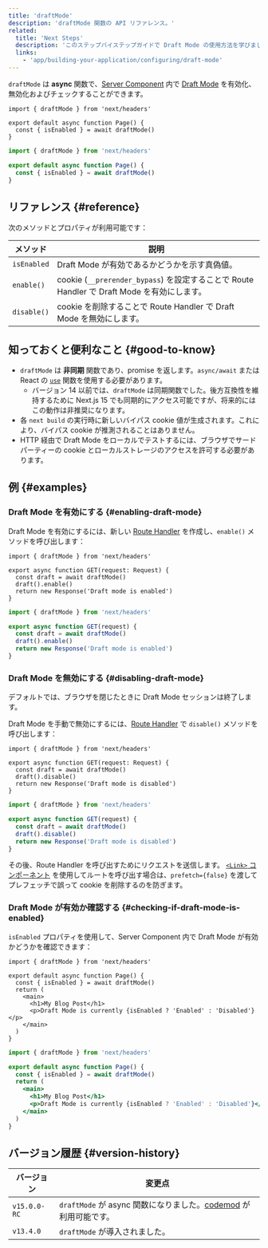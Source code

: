 ```yaml
---
title: 'draftMode'
description: 'draftMode 関数の API リファレンス。'
related:
  title: 'Next Steps'
  description: 'このステップバイステップガイドで Draft Mode の使用方法を学びましょう。'
  links:
    - 'app/building-your-application/configuring/draft-mode'
---
```


`draftMode` は **async** 関数で、[Server Component](/docs/app/building-your-application/rendering/server-components) 内で [Draft Mode](/docs/app/building-your-application/configuring/draft-mode) を有効化、無効化およびチェックすることができます。

<Tabs>
<TabItem value="tsx" label="TypeScript">

```tsx title="app/page.ts"
import { draftMode } from 'next/headers'

export default async function Page() {
  const { isEnabled } = await draftMode()
}
```

</TabItem>
<TabItem value="jsx" label="JavaScript">

```jsx title="app/page.js"
import { draftMode } from 'next/headers'

export default async function Page() {
  const { isEnabled } = await draftMode()
}
```

</TabItem>
</Tabs>

## リファレンス {#reference}

次のメソッドとプロパティが利用可能です：

| メソッド    | 説明                                                                                        |
| ----------- | ------------------------------------------------------------------------------------------- |
| `isEnabled` | Draft Mode が有効であるかどうかを示す真偽値。                                               |
| `enable()`  | cookie (`__prerender_bypass`) を設定することで Route Handler で Draft Mode を有効にします。 |
| `disable()` | cookie を削除することで Route Handler で Draft Mode を無効にします。                        |

## 知っておくと便利なこと {#good-to-know}

- `draftMode` は **非同期** 関数であり、promise を返します。`async/await` または React の [`use`](https://react.dev/reference/react/use) 関数を使用する必要があります。
  - バージョン 14 以前では、`draftMode` は同期関数でした。後方互換性を維持するために Next.js 15 でも同期的にアクセス可能ですが、将来的にはこの動作は非推奨になります。
- 各 `next build` の実行時に新しいバイパス cookie 値が生成されます。これにより、バイパス cookie が推測されることはありません。
- HTTP 経由で Draft Mode をローカルでテストするには、ブラウザでサードパーティーの cookie とローカルストレージのアクセスを許可する必要があります。

## 例 {#examples}

### Draft Mode を有効にする {#enabling-draft-mode}

Draft Mode を有効にするには、新しい [Route Handler](/docs/app/building-your-application/routing/route-handlers) を作成し、`enable()` メソッドを呼び出します：

<Tabs>
<TabItem value="tsx" label="TypeScript">

```tsx title="app/draft/route.ts" switcher
import { draftMode } from 'next/headers'

export async function GET(request: Request) {
  const draft = await draftMode()
  draft().enable()
  return new Response('Draft mode is enabled')
}
```

</TabItem>
<TabItem value="js" label="JavaScript">

```js title="app/draft/route.js" switcher
import { draftMode } from 'next/headers'

export async function GET(request) {
  const draft = await draftMode()
  draft().enable()
  return new Response('Draft mode is enabled')
}
```

</TabItem>
</Tabs>

### Draft Mode を無効にする {#disabling-draft-mode}

デフォルトでは、ブラウザを閉じたときに Draft Mode セッションは終了します。

Draft Mode を手動で無効にするには、[Route Handler](/docs/app/building-your-application/routing/route-handlers) で `disable()` メソッドを呼び出します：

<Tabs>
<TabItem value="tsx" label="TypeScript">

```tsx title="app/draft/route.ts" switcher
import { draftMode } from 'next/headers'

export async function GET(request: Request) {
  const draft = await draftMode()
  draft().disable()
  return new Response('Draft mode is disabled')
}
```

</TabItem>
<TabItem value="js" label="JavaScript">

```js title="app/draft/route.js" switcher
import { draftMode } from 'next/headers'

export async function GET(request) {
  const draft = await draftMode()
  draft().disable()
  return new Response('Draft mode is disabled')
}
```

</TabItem>
</Tabs>

その後、Route Handler を呼び出すためにリクエストを送信します。 [`<Link>` コンポーネント](/docs/app/api-reference/components/link) を使用してルートを呼び出す場合は、`prefetch={false}` を渡してプレフェッチで誤って cookie を削除するのを防ぎます。

### Draft Mode が有効か確認する {#checking-if-draft-mode-is-enabled}

`isEnabled` プロパティを使用して、Server Component 内で Draft Mode が有効かどうかを確認できます：

```tsx title="app/page.ts"
import { draftMode } from 'next/headers'

export default async function Page() {
  const { isEnabled } = await draftMode()
  return (
    <main>
      <h1>My Blog Post</h1>
      <p>Draft Mode is currently {isEnabled ? 'Enabled' : 'Disabled'}</p>
    </main>
  )
}
```

```jsx title="app/page.js"
import { draftMode } from 'next/headers'

export default async function Page() {
  const { isEnabled } = await draftMode()
  return (
    <main>
      <h1>My Blog Post</h1>
      <p>Draft Mode is currently {isEnabled ? 'Enabled' : 'Disabled'}</p>
    </main>
  )
}
```

## バージョン履歴 {#version-history}

| バージョン   | 変更点                                                                                                                        |
| ------------ | ----------------------------------------------------------------------------------------------------------------------------- |
| `v15.0.0-RC` | `draftMode` が async 関数になりました。[codemod](/docs/app/building-your-application/upgrading/codemods#150) が利用可能です。 |
| `v13.4.0`    | `draftMode` が導入されました。                                                                                                |
